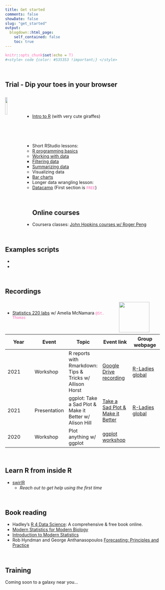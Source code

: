 ```yaml
---
title: Get started
comments: false
showDate: false
slug: "get_started"
output: 
  blogdown::html_page: 
    self_contained: false
    toc: true
---
```



<style> 
code {color: #FF69B4 !important;} 

blockquote { padding: 5px 10px; }

.note
{
     background-color: #f0f7fb;
     border-left: solid 4px #3498db;
     border-radius: 25px;
     font-size: 17px;
     font-style: normal;
     line-height: 19px;
     overflow: hidden;
     padding: 10px;
     padding-top: 12px;
     padding-bottom: 14px;
     margin-top: 18px;
     margin-bottom: 15px;
     padding-left: 22px;
}

</style>

```r
knitr::opts_chunk$set(echo = T)
#<style> code {color: #535353 !important;} </style>
```

<br>



## Trial - Dip your toes in your browser

<a href="https://tinystats.github.io/teacups-giraffes-and-statistics/01_introToR.html"><img src="https://tinystats.github.io/teacups-giraffes-and-statistics/images/Landing_page/singleGiraffe-clickme-hover.jpg" width="12%" align="left" style="margin-right: 28px; margin-top: 12px;" /></a>

<br><br><br>

- [Intro to R](https://tinystats.github.io/teacups-giraffes-and-statistics/01_introToR.html) (with very cute giraffes)

<br><br><br>

- Short RStudio lessons:  
    - [R programming basics](https://tutorials.shinyapps.io/04-Programming-Basics/)    
    - [Working with data](https://rstudio.cloud/learn/primers/2)    
        - [Filtering data](https://learnr-examples.shinyapps.io/ex-data-filter/#section-welcome)    
        - [Summarizing data](https://learnr-examples.shinyapps.io/ex-data-summarise/#section-welcome)
    - Visualizing data  
        - [Bar charts](https://rstudio.cloud/learn/primers/3.2)  
- Longer data wrangling lesson:  
    - [Datacamp](https://campus.datacamp.com/courses/introduction-to-the-tidyverse/data-wrangling-1) (First section is `FREE`)  


<br>

## Online courses

- Coursera classes: [John Hopkins courses w/ Roger Peng](https://www.coursera.org/specializations/jhu-data-science#courses)

<br>


## Examples scripts

- 
-

<br>


## Recordings

![](https://yt3.ggpht.com/ytc/AKedOLRPi7rGLtqp4d_As41s8adcI4mvdQfF0riaERZXQw=s176-c-k-c0x00ffffff-no-rj){style="float: right; margin-top: 4px; width: 99px; margin-left: 8px; margin-right: 34px;"}

<br>

- [Statistics 220 labs](https://www.youtube.com/playlist?list=PLik6fAQnSI93eBVuAONFBCVdOd7VFhKQX) w/ Amelia McNamara `@St. Thomas`

<br>


| Year | Event  | Topic | Event link | Group webpage |  
| ---  | --- | --- | --- | --- |  
| 2021 | Workshop | R reports with Rmarkdown: Tips & Tricks w/ Allison Horst | [Google Drive recording](https://drive.google.com/file/d/1s2eRC8ENiaDFo_6h_W7NwE_kx2xxZLE-/view) | [R-Ladies global](https://rladies.org/) |
| 2021 | Presentation | ggplot: Take a Sad Plot & Make it Better w/ Alison Hill | [Take a Sad Plot & Make it Better](https://www.youtube.com/watch?v=JeRRSGWODBQ)| [R-Ladies global](https://www.youtube.com/channel/UCDgj5-mFohWZ5irWSFMFcng) |
| 2020 | Workshop | Plot anything w/ ggplot| [ggplot workshop](https://www.youtube.com/watch?v=h29g21z0a68&feature=youtu.be) |  | 


<br>

## Learn R from inside R

- [swirlR](https://swirlstats.com/students.html)  
   - *Reach out to get help using the first time*
 
<br>

## Book reading

- Hadley's [R 4 Data Science](https://r4ds.had.co.nz/): A comprehensive & free book online.    
- [Modern Statistics for Modern Biology](https://web.stanford.edu/class/bios221/book/Chap-Generative.html)
- [Introduction to Modern Statistics](https://openintro-ims.netlify.app/data-hello.html)
- Rob Hyndman and George Anthanasopoulos [Forecasting: Principles and Practice](https://otexts.com/fpp3/)


<br>

## Training

Coming soon to a galaxy near you...

<br>

